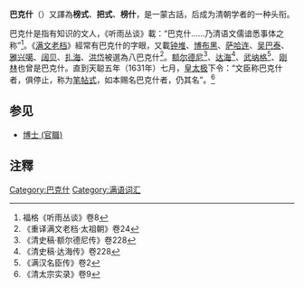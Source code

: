 '''巴克什'''（{{lang-mnc| ᠪᠠᡴ᠋ᠰᡳ|v=Baksi|a=Baksi}}）又譯為'''榜式'''、'''把式'''、'''榜什'''，是一蒙古話，后成为清朝学者的一种头衔。

巴克什是指有知识的文人，《听雨丛谈》載：“巴克什……乃清语文儒谙悉事体之称”<ref>福格《听雨丛谈》卷8</ref>。《[[满文老档|满文老档]]》經常有巴克什的字眼，又載[[钟堆|钟堆]]、[[博布黑|博布黑]]、[[萨哈连|萨哈连]]、[[吴巴泰|吴巴泰]]、[[雅兴噶|雅兴噶]]、[[阔贝|阔贝]]、[[扎海|扎海]]、[[洪岱|洪岱]]被選為八巴克什<ref>《重译满文老档·太祖朝》卷24</ref>。[[额尔德尼_(满文创制者)|额尔德尼]]<ref>《清史稿·额尔德尼传》卷228</ref>、[[达海|达海]]<ref>《清史稿·达海传》卷228</ref>、[[武纳格|武纳格]]<ref>《满汉名臣传》卷2</ref>、[[刚林|刚林]]也曾是巴克什。直到天聪五年（1631年）七月，[[皇太极|皇太极]]下令：“文臣称巴克什者，俱停止，称为[[笔帖式|笔帖式]]，如本赐名巴克什者，仍其名”。<ref>《清太宗实录》卷9</ref>

== 参见 ==
*[[博士_(官職)|博士 (官職)]]

==注釋==
{{reflist}}
[[Category:巴克什|Category:巴克什]]
[[Category:满语词汇|Category:满语词汇]]